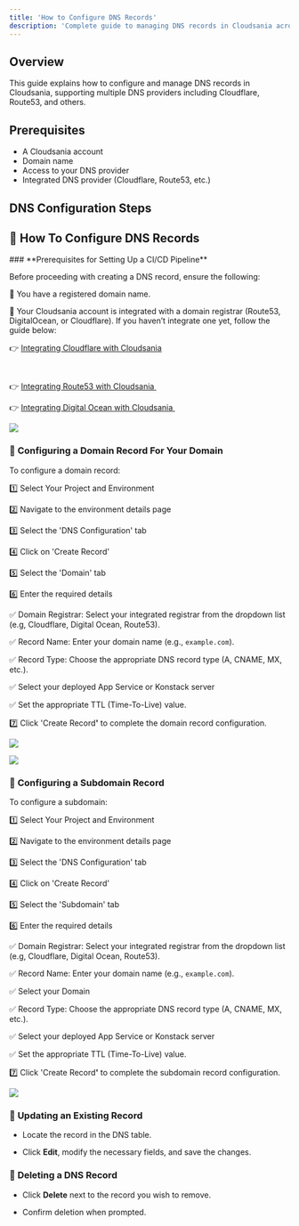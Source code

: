 ```yaml
---
title: 'How to Configure DNS Records'
description: 'Complete guide to managing DNS records in Cloudsania across different providers'
---
```


## Overview

This guide explains how to configure and manage DNS records in Cloudsania, supporting multiple DNS providers including Cloudflare, Route53, and others.

## Prerequisites

- A Cloudsania account
- Domain name
- Access to your DNS provider
- Integrated DNS provider (Cloudflare, Route53, etc.)

## DNS Configuration Steps

## 🎯 How  To Configure DNS Records

<Note>
  ### **Prerequisites for Setting Up a CI/CD Pipeline**

  Before proceeding with creating a DNS record, ensure the following:

  📌 You have a registered domain name.

  📌 Your Cloudsania account is integrated with a domain registrar (Route53, DigitalOcean, or Cloudflare). If you haven’t integrate one yet, follow the guide below:

  👉 [Integrating Cloudflare with Cloudsania](https://docs.cloudsania.com/integrations/cloud-flare)

   

  👉 [Integrating Route53 with Cloudsania](https://docs.cloudsania.com/integrations/route53)[ ](https://docs.cloudsania.com/integrations/route53)

  👉 [Integrating Digital Ocean with Cloudsania ](https://docs.cloudsania.com/integrations/digital-ocean)
</Note>

![](https://api.monosnap.com/file/download?id=pSLnpAeAlUccEp4rzmML1GVJSHfYqX)

### 📌  **Configuring  a Domain Record For Your Domain**

To configure a domain record:

1️⃣  Select Your Project and Environment

2️⃣  Navigate to the environment details page

3️⃣  Select the 'DNS Configuration' tab

4️⃣  Click on 'Create Record'

5️⃣  Select the 'Domain' tab

6️⃣  Enter the required details

✅  Domain Registrar: Select your integrated registrar from the dropdown list (e.g, Cloudflare, Digital Ocean, Route53).

✅  Record Name: Enter your domain name (e.g., `example.com`).

✅  Record Type: Choose the appropriate DNS record type (A, CNAME, MX, etc.).

✅  Select your deployed App Service or Konstack server

✅  Set the appropriate TTL (Time-To-Live) value.

&#x20;7️⃣ Click 'Create Recor&#x64;**'** to complete the domain record configuration.

![](https://api.monosnap.com/file/download?id=bvXQskko9vcPH2ayfMUsTsKTWI5i86)

![](https://api.monosnap.com/file/download?id=Vl1JNaax7zhB5scJpmOtA7q1iRllms)

### &#x20;📌  **Configuring  a Subdomain Record**

To configure a subdomain:

1️⃣  Select Your Project and Environment

2️⃣  Navigate to the environment details page

3️⃣  Select the 'DNS Configuration' tab

4️⃣  Click on 'Create Record'

5️⃣  Select the 'Subdomain' tab

6️⃣  Enter the required details

&#x20;       ✅  Domain Registrar: Select your integrated registrar from the dropdown list (e.g, Cloudflare, Digital Ocean, Route53).

&#x20;       ✅  Record Name: Enter your domain name (e.g., `example.com`).

&#x20;        ✅ Select your Domain

&#x20;        ✅  Record Type: Choose the appropriate DNS record type (A, CNAME, MX, etc.).

&#x20;        ✅  Select your deployed App Service or Konstack server

&#x20;        ✅  Set the appropriate TTL (Time-To-Live) value.

&#x20;7️⃣ Click 'Create Recor&#x64;**'** to complete the subdomain record configuration.

![](https://api.monosnap.com/file/download?id=JdQ7qRfEtx7zLwVNv8hDMBUQ9qLroq)

### 📌 **Updating an Existing Record**

* Locate the record in the DNS table.

* Click **Edit**, modify the necessary fields, and save the changes.

### 📌 **Deleting a DNS Record**

* Click **Delete** next to the record you wish to remove.

* Confirm deletion when prompted.